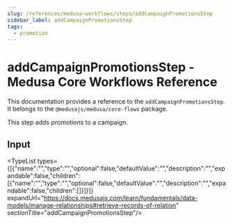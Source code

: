 ```yaml
---
slug: /references/medusa-workflows/steps/addCampaignPromotionsStep
sidebar_label: addCampaignPromotionsStep
tags:
  - promotion
---
```



# addCampaignPromotionsStep - Medusa Core Workflows Reference

This documentation provides a reference to the `addCampaignPromotionsStep`. It belongs to the `@medusajs/medusa/core-flows` package.

This step adds promotions to a campaign.

## Input

<TypeList types={[{"name":"","type":"","optional":false,"defaultValue":"","description":"","expandable":false,"children":[{"name":"","type":"","optional":false,"defaultValue":"","description":"","expandable":false,"children":[]}]}]} expandUrl="https://docs.medusajs.com/learn/fundamentals/data-models/manage-relationships#retrieve-records-of-relation" sectionTitle="addCampaignPromotionsStep"/>
